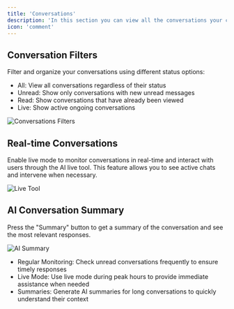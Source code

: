 ```yaml
---
title: 'Conversations'
description: 'In this section you can view all the conversations your chatbot has had, manage them and talk with your users'
icon: 'comment'
---
```


## Conversation Filters

Filter and organize your conversations using different status options:

- All: View all conversations regardless of their status
- Unread: Show only conversations with new unread messages
- Read: Show conversations that have already been viewed
- Live: Show active ongoing conversations

<Frame>
  <img src="/images/conversation-filters.png" alt="Conversations Filters" />
</Frame>

## Real-time Conversations

Enable live mode to monitor conversations in real-time and interact with users through the AI live tool. This feature allows you to see active chats and intervene when necessary.

<Frame>
  <img src="/images/live-toggle.png" alt="Live Tool" />
</Frame>

## AI Conversation Summary

Press the "Summary" button to get a summary of the conversation and see the most relevant responses.

<Frame>
  <img src="/images/ai-summary.png" alt="AI Summary" />
</Frame>

<Accordion title="Best practices">

- Regular Monitoring: Check unread conversations frequently to ensure timely responses
- Live Mode: Use live mode during peak hours to provide immediate assistance when needed
- Summaries: Generate AI summaries for long conversations to quickly understand their context
</Accordion>
